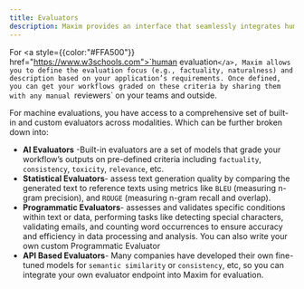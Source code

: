 ```yaml
---
title: Evaluators
description: Maxim provides an interface that seamlessly integrates human and machine evaluations for development teams building applications with generative AI.
---
```


For <a style={{color:"#FFA500"}} href="https://www.w3schools.com">`human evaluation`</a>, Maxim allows you to define the evaluation focus (e.g., factuality, naturalness) and description based on your application’s requirements. Once defined, you can get your workflows graded on these criteria by sharing them with any manual `reviewers` on your teams and outside.

For machine evaluations, you have access to a comprehensive set of built-in and custom evaluators across modalities. Which can be further broken down into:
- **AI Evaluators** -Built-in evaluators are a set of models that grade your workflow’s outputs on pre-defined criteria including `factuality`, `consistency`, `toxicity`, `relevance`, etc.
- **Statistical Evaluators**- assess text generation quality by comparing the generated text to reference texts using metrics like `BLEU` (measuring n-gram precision), and `ROUGE` (measuring n-gram recall and overlap).
- **Programmatic Evaluators**-  assesses and validates specific conditions within text or data, performing tasks like detecting special characters, validating emails, and counting word occurrences to ensure accuracy and efficiency in data processing and analysis. You can also write your own custom Programmatic Evaluator
- **API Based Evaluators**- Many companies have developed their own fine-tuned models for `semantic similarity` or `consistency`, etc, so you can integrate your own evaluator endpoint into Maxim for evaluation.


<Cards>
  <Card title="AI evaluators" href="https://nextjs.org/docs" />
  <Card title="Statistical Evaluators" href="https://fumadocs.vercel.app" />
  <Card title="Programmatic Evaluator" href="https://fumadocs.vercel.app" />
  <Card title="API Based Evaluators" href="https://fumadocs.vercel.app" />

</Cards>